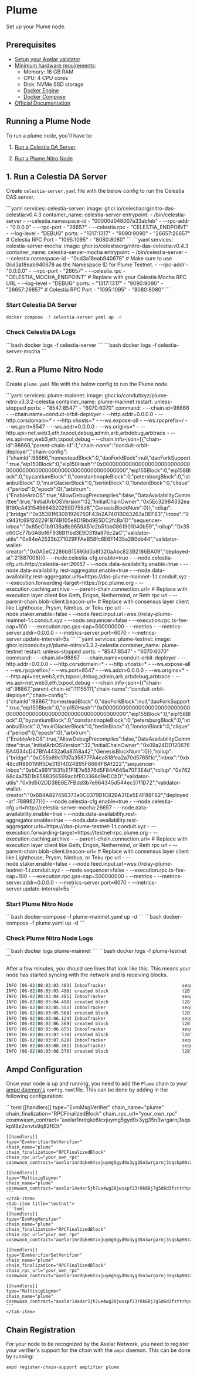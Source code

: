 # Plume


Set up your Plume node.

## Prerequisites

- [Setup your Axelar validator](/validator/setup/overview/)
- [Minimum hardware requirements](https://docs.plume.org/plume/developers/how-to-guides/how-to-run-a-node#hardware-requirements):
  - Memory: 16 GB RAM
  - CPU: 4 CPU cores
  - Disk: NVMe SSD storage
  - [Docker Engine](https://docs.docker.com/engine/install/)
  - [Docker Compose](https://docs.docker.com/compose/install/)
- [Official Documentation](https://docs.plume.org/plume/developers/how-to-guides/how-to-run-a-node)

## Running a Plume Node

To run a plume node, you'll have to:

1. [Run a Celestia DA Server](/validator/external-chains/plume/#1-run-a-celestia-da-server)

2. [Run a Plume Nitro Node](/validator/external-chains/plume/#2-run-a-plume-nitro-node)

## 1. Run a Celestia DA Server

Create `celestia-server.yaml` file with the below config to run the Celestia DAS server.

<tabs>
  <tab-item title="Mainnet">
  ```yaml
  services:
  celestia-server:
    image: ghcr.io/celestiaorg/nitro-das-celestia:v0.4.3
    container_name: celestia-server
    entrypoint:
      - /bin/celestia-server
      - --celestia.namespace-id
      - "00000d048007a33abfeb"
      - --rpc-addr
      - "0.0.0.0"
      - --rpc-port
      - "26657"
      - --celestia.rpc
      - "CELESTIA_ENDPOINT"
      - --log-level
      - "DEBUG"
    ports:
      - "1317:1317"
      - "9090:9090"
      - "26657:26657" # Celestia RPC Port
      - "1095:1095"
      - "8080:8080"
  ```
  </tab-item>
  <tab-item title="Testnet">
  ```yaml
  services:
    celestia-server-mocha:
      image: ghcr.io/celestiaorg/nitro-das-celestia:v0.4.3
      container_name: celestia-server-mocha
      entrypoint:
        - /bin/celestia-server
        - --celestia.namespace-id
        - "0cd3a18eab940678"  # Make sure to use 0cd3a18eab940678 as the Namespace ID for Plume Testnet.
        - --rpc-addr
        - "0.0.0.0"
        - --rpc-port
        - "26657"
        - --celestia.rpc
        - "CELESTIA_MOCHA_ENDPOINT" # Replace with your Celestia Mocha RPC URL
        - --log-level
        - "DEBUG"
      ports:
        - "1317:1317"
        - "9090:9090"
        - "26657:26657" # Celestia RPC Port
        - "1095:1095"
        - "8080:8080"
```
  </tab-item>
</tabs>

### Start Celestia DA Server

```bash
docker compose -f celestia-server.yaml up -d
```

### Check Celestia DA Logs

<tabs>
  <tab-item title="Mainnet">
  ```bash
  docker logs -f celestia-server
  ```
  </tab-item>
  <tab-item title="Testnet">
  ```bash
  docker logs -f celestia-server-mocha
  ```
  </tab-item>
</tabs>

## 2. Run a Plume Nitro Node

Create `plume.yaml` file with the below config to run the Plume node.

<tabs>
  <tab-item title="Mainnet">
  ```yaml
  services:
  plume-mainnet:
    image: ghcr.io/conduitxyz/plume-nitro:v3.3.2-celestia
    container_name: plume-mainnet
    restart: unless-stopped
    ports:
      - "8547:8547"
      - "6070:6070"
    command:
      - --chain.id=98866
      - --chain.name=conduit-orbit-deployer
      - --http.addr=0.0.0.0
      - --http.corsdomain=*
      - --http.vhosts=*
      - --ws.expose-all
      - --ws.rpcprefix=/
      - --ws.port=8547
      - --ws.addr=0.0.0.0
      - --ws.origins=*
      - --http.api=net,web3,eth,txpool,debug,admin,arb,arbdebug,arbtrace
      - --ws.api=net,web3,eth,txpool,debug
      - --chain.info-json=[{"chain-id":98866,"parent-chain-id":1,"chain-name":"conduit-orbit-deployer","chain-config":{"chainId":98866,"homesteadBlock":0,"daoForkBlock":null,"daoForkSupport":true,"eip150Block":0,"eip150Hash":"0x0000000000000000000000000000000000000000000000000000000000000000","eip155Block":0,"eip158Block":0,"byzantiumBlock":0,"constantinopleBlock":0,"petersburgBlock":0,"istanbulBlock":0,"muirGlacierBlock":0,"berlinBlock":0,"londonBlock":0,"clique":{"period":0,"epoch":0},"arbitrum":{"EnableArbOS":true,"AllowDebugPrecompiles":false,"DataAvailabilityCommittee":true,"InitialArbOSVersion":32,"InitialChainOwner":"0x5Ec32984332eaB190cA431545664320259D755d8","GenesisBlockNum":0}},"rollup":{"bridge":"0x35381f63091926750F43b2A7401B083263aDEF83","inbox":"0x943fc691242291B74B105e8D19bd9E5DC2fcBa1D","sequencer-inbox":"0x85eC1b9138a8b9659A51e2b51bb0861901040b59","rollup":"0x35c60Cc77b0A8bf6F938B11bd3E9D319a876c2aC","validator-utils":"0x84eA2523b271029FFAeB58fc6E6F1435a280db44","validator-wallet-creator":"0x0A5eC2286bB15893d5b8f320aAbc823B2186BA09","deployed-at":21887008}}]
      - --node.celestia-cfg.enable=true
      - --node.celestia-cfg.url=http://celestia-ser:26657
      - --node.data-availability.enable=true
      - --node.data-availability.rest-aggregator.enable=true
      - --node.data-availability.rest-aggregator.urls=https://das-plume-mainnet-1.t.conduit.xyz
      - --execution.forwarding-target=https://rpc.plume.org
      - --execution.caching.archive
      - --parent-chain.connection.url=<ETH_RPC_URL> # Replace with execution layer client like Geth, Erigon, Nethermind, or Reth rpc url
      - --parent-chain.blob-client.beacon-url=<ETH_BEACON_RPC_URL> # Replace with consensus layer client like Lighthouse, Prysm, Nimbus, or Teku rpc url
      - --node.staker.enable=false
      - --node.feed.input.url=wss://relay-plume-mainnet-1.t.conduit.xyz
      - --node.sequencer=false
      - --execution.rpc.tx-fee-cap=100
      - --execution.rpc.gas-cap=500000000
      - --metrics
      - --metrics-server.addr=0.0.0.0
      - --metrics-server.port=6070
      - --metrics-server.update-interval=5s
  ```
  </tab-item>
  <tab-item title="Testnet">
  ```yaml
  services:
    plume-testnet:
      image: ghcr.io/conduitxyz/plume-nitro:v3.3.2-celestia
      container_name: plume-testnet
      restart: unless-stopped
      ports:
        - "8547:8547"
        - "6070:6070"
      command:
        - --chain.id=98867
        - --chain.name=conduit-orbit-deployer
        - --http.addr=0.0.0.0
        - --http.corsdomain=*
        - --http.vhosts=*
        - --ws.expose-all
        - --ws.rpcprefix=/
        - --ws.port=8547
        - --ws.addr=0.0.0.0
        - --ws.origins=*
        - --http.api=net,web3,eth,txpool,debug,admin,arb,arbdebug,arbtrace
        - --ws.api=net,web3,eth,txpool,debug
        - --chain.info-json=[{"chain-id":98867,"parent-chain-id":11155111,"chain-name":"conduit-orbit-deployer","chain-config":{"chainId":98867,"homesteadBlock":0,"daoForkBlock":null,"daoForkSupport":true,"eip150Block":0,"eip150Hash":"0x0000000000000000000000000000000000000000000000000000000000000000","eip155Block":0,"eip158Block":0,"byzantiumBlock":0,"constantinopleBlock":0,"petersburgBlock":0,"istanbulBlock":0,"muirGlacierBlock":0,"berlinBlock":0,"londonBlock":0,"clique":{"period":0,"epoch":0},"arbitrum":{"EnableArbOS":true,"AllowDebugPrecompiles":false,"DataAvailabilityCommittee":true,"InitialArbOSVersion":32,"InitialChainOwner":"0x09a24DD120676EA4034cD47BfA4432a6a87A8a42","GenesisBlockNum":0}},"rollup":{"bridge":"0xC55b89c17d7a35877FA4ea818fea2a70d5765f1c","inbox":"0xb48cdff890199f5De31514024B95F8664F8Af222","sequencer-inbox":"0xbCa991f1831bE1F1E7e5576d5F84A645e70F3E4d","rollup":"0x76268c4a75D1bE588356569acbfE03366d9eDCbD","validator-utils":"0x9d502DD38E6E7FBdd3b7e964345d544ec37f1D72","validator-wallet-creator":"0x684A827456373a0C0379B1C82BA31Ee5E4F88F62","deployed-at":7889627}}]
        - --node.celestia-cfg.enable=true
        - --node.celestia-cfg.url=http://celestia-server-mocha:26657
        - --node.data-availability.enable=true
        - --node.data-availability.rest-aggregator.enable=true
        - --node.data-availability.rest-aggregator.urls=https://das-plume-testnet-1.t.conduit.xyz
        - --execution.forwarding-target=https://testnet-rpc.plume.org
        - --execution.caching.archive
        - --parent-chain.connection.url=<ETH_SEPOLIA_RPC_URL> # Replace with execution layer client like Geth, Erigon, Nethermind, or Reth rpc url
        - --parent-chain.blob-client.beacon-url=<ETH_SEPOLIA_BEACON_RPC_URL> # Replace with consensus layer client like Lighthouse, Prysm, Nimbus, or Teku rpc url
        - --node.staker.enable=false
        - --node.feed.input.url=wss://relay-plume-testnet-1.t.conduit.xyz
        - --node.sequencer=false
        - --execution.rpc.tx-fee-cap=100
        - --execution.rpc.gas-cap=500000000
        - --metrics
        - --metrics-server.addr=0.0.0.0
        - --metrics-server.port=6070
        - --metrics-server.update-interval=5s
```
  </tab-item>
</tabs>

### Start Plume  Nitro Node

<tabs>
  <tab-item title="Mainnet">
  ```bash
  docker-compose -f plume-mainnet.yaml up -d
  ```
  </tab-item>
  <tab-item title="Testnet">
  ```bash
  docker-compose -f plume.yaml up -d
  ```
  </tab-item>
</tabs>

### Check Plume  Nitro Node Logs

<tabs>
  <tab-item title="Mainnet">
  ```bash
 docker logs plume-mainnet
  ```
  </tab-item>
  <tab-item title="Testnet">
  ```bash
  docker logs -f plume-testnet
```
  </tab-item>
</tabs>

After a few minutes, you should see lines that look like this. This means your node has started syncing with the network and is receiving blocks.

```bash
INFO [06-02|08:03:03.483] InboxTracker                             sequencerBatchCount=3 messageCount=15 l1Block=7,900,124 l1Timestamp=2025-03-14T09:59:00+0000
INFO [06-02|08:03:03.496] created block                            l2Block=14 l2BlockHash=8405d0..0bfae6
INFO [06-02|08:03:04.485] InboxTracker                             sequencerBatchCount=4 messageCount=16 l1Block=7,902,343 l1Timestamp=2025-03-14T17:50:01+0000
INFO [06-02|08:03:04.498] created block                            l2Block=15 l2BlockHash=f48fcc..2f4412
INFO [06-02|08:03:05.551] InboxTracker                             sequencerBatchCount=5 messageCount=18 l1Block=7,915,027 l1Timestamp=2025-03-16T14:56:01+0000
INFO [06-02|08:03:05.568] created block                            l2Block=16 l2BlockHash=368751..af5f8b
INFO [06-02|08:03:06.124] InboxTracker                             sequencerBatchCount=6 messageCount=30 l1Block=7,916,951 l1Timestamp=2025-03-16T22:00:09+0000
INFO [06-02|08:03:06.569] created block                            l2Block=29 l2BlockHash=c9f179..bb553e
INFO [06-02|08:03:06.655] InboxTracker                             sequencerBatchCount=7 messageCount=32 l1Block=7,920,611 l1Timestamp=2025-03-17T10:32:32+0000
INFO [06-02|08:03:07.570] created block                            l2Block=31 l2BlockHash=37f20a..e11dcc
INFO [06-02|08:03:07.620] InboxTracker                             sequencerBatchCount=9 messageCount=39 l1Block=7,924,098 l1Timestamp=2025-03-17T22:27:20+0000
INFO [06-02|08:03:08.381] InboxTracker                             sequencerBatchCount=11 messageCount=52 l1Block=7,925,945 l1Timestamp=2025-03-18T04:15:34+0000
INFO [06-02|08:03:08.570] created block                            l2Block=51 l2BlockHash=1bd97f..28eb52
```

## Ampd Configuration

Once your node is up and running, you need to add the `Plume` chain to your [ampd daemon's](https://github.com/axelarnetwork/axelar-amplifier/tree/main/ampd) `config.toml`file. This can be done by adding in the following configuration:

<tabs>
    <tab-item title="mainnet">
    ```toml
    [[handlers]]
    type="EvmMsgVerifier"
    chain_name="plume"
    chain_finalization="RPCFinalizedBlock"
    chain_rpc_url="your_own_rpc"
    cosmwasm_contract="axelar1nrdqke6tcxjuymg5gyd9x3yg35n3wrgarnj3sqskp98z2xnvlx9q82f63t"

    [[handlers]]
    type="EvmVerifierSetVerifier"
    chain_name="plume"
    chain_finalization="RPCFinalizedBlock"
    chain_rpc_url="your_own_rpc"
    cosmwasm_contract="axelar1nrdqke6tcxjuymg5gyd9x3yg35n3wrgarnj3sqskp98z2xnvlx9q82f63t"

    [[handlers]]
    type="MultisigSigner"
    chain_name="plume"
    cosmwasm_contract="axelar14a4ar5jh7ue4wg28jwsspf23r8k68j7g5d6d3fsttrhp42ajn4xq6zayy5"
    ```
    </tab-item>
    <tab-item title="testnet">
    ```toml
    [[handlers]]
    type="EvmMsgVerifier"
    chain_name="plume"
    chain_finalization="RPCFinalizedBlock"
    chain_rpc_url="your_own_rpc"
    cosmwasm_contract="axelar1nrdqke6tcxjuymg5gyd9x3yg35n3wrgarnj3sqskp98z2xnvlx9q82f63t"

    [[handlers]]
    type="EvmVerifierSetVerifier"
    chain_name="plume"
    chain_finalization="RPCFinalizedBlock"
    chain_rpc_url="your_own_rpc"
    cosmwasm_contract="axelar1nrdqke6tcxjuymg5gyd9x3yg35n3wrgarnj3sqskp98z2xnvlx9q82f63t"

    [[handlers]]
    type="MultisigSigner"
    chain_name="plume"
    cosmwasm_contract="axelar14a4ar5jh7ue4wg28jwsspf23r8k68j7g5d6d3fsttrhp42ajn4xq6zayy5"
    ```
    </tab-item>
</tabs>

## Chain Registration

For your node to be recognized by the Axelar Network, you need to register your verifier's support for the chain with the `ampd` daemon. This can be done by running:  

```bash
ampd register-chain-support amplifier plume
```
